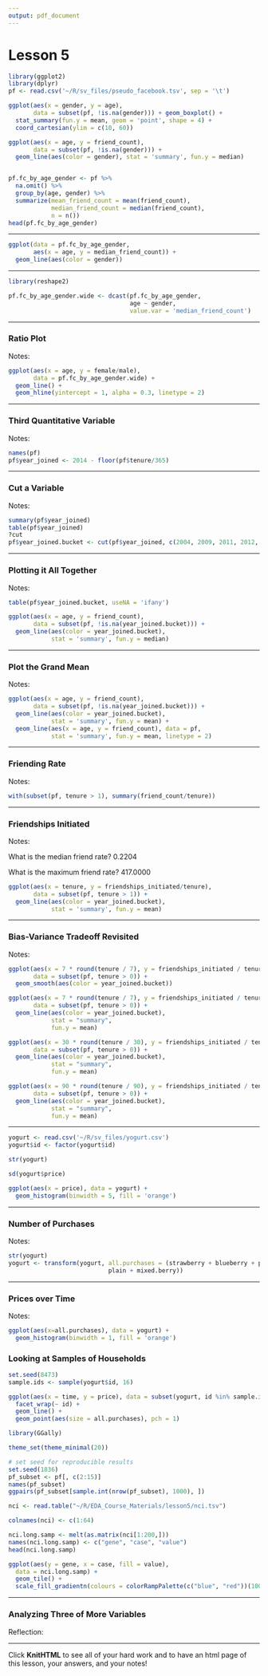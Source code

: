```yaml
---
output: pdf_document
---
```

Lesson 5
========================================================



```r
library(ggplot2)
library(dplyr)
pf <- read.csv('~/R/sv_files/pseudo_facebook.tsv', sep = '\t')

ggplot(aes(x = gender, y = age),
       data = subset(pf, !is.na(gender))) + geom_boxplot() + 
  stat_summary(fun.y = mean, geom = 'point', shape = 4) + 
  coord_cartesian(ylim = c(10, 60))

ggplot(aes(x = age, y = friend_count), 
       data = subset(pf, !is.na(gender))) + 
  geom_line(aes(color = gender), stat = 'summary', fun.y = median)


pf.fc_by_age_gender <- pf %>%
  na.omit() %>%
  group_by(age, gender) %>%
  summarize(mean_friend_count = mean(friend_count),
            median_friend_count = median(friend_count),
            n = n())
head(pf.fc_by_age_gender)
```

***


```r
ggplot(data = pf.fc_by_age_gender,
       aes(x = age, y = median_friend_count)) + 
  geom_line(aes(color = gender))
```

***


```r
library(reshape2)

pf.fc_by_age_gender.wide <- dcast(pf.fc_by_age_gender,
                                  age ~ gender,
                                  value.var = 'median_friend_count')
```


***

### Ratio Plot
Notes:

```r
ggplot(aes(x = age, y = female/male), 
       data = pf.fc_by_age_gender.wide) + 
  geom_line() + 
  geom_hline(yintercept = 1, alpha = 0.3, linetype = 2)
```

***

### Third Quantitative Variable
Notes:

```r
names(pf)
pf$year_joined <- 2014 - floor(pf$tenure/365)

```

***

### Cut a Variable
Notes:

```r
summary(pf$year_joined)
table(pf$year_joined)
?cut
pf$year_joined.bucket <- cut(pf$year_joined, c(2004, 2009, 2011, 2012, 2014))
```

***

### Plotting it All Together
Notes:

```r
table(pf$year_joined.bucket, useNA = 'ifany')

ggplot(aes(x = age, y = friend_count),
       data = subset(pf, !is.na(year_joined.bucket))) + 
  geom_line(aes(color = year_joined.bucket),
            stat = 'summary', fun.y = median)
```

***

### Plot the Grand Mean
Notes:

```r
ggplot(aes(x = age, y = friend_count),
       data = subset(pf, !is.na(year_joined.bucket))) + 
  geom_line(aes(color = year_joined.bucket),
            stat = 'summary', fun.y = mean) +
  geom_line(aes(x = age, y = friend_count), data = pf,
            stat = 'summary', fun.y = mean, linetype = 2)
```

***

### Friending Rate
Notes:

```r
with(subset(pf, tenure > 1), summary(friend_count/tenure))
```

***

### Friendships Initiated
Notes:

What is the median friend rate?
0.2204

What is the maximum friend rate?
417.0000 

```r
ggplot(aes(x = tenure, y = friendships_initiated/tenure), 
       data = subset(pf, tenure > 1)) + 
  geom_line(aes(color = year_joined.bucket), 
            stat = 'summary', fun.y = mean)
```

***

### Bias-Variance Tradeoff Revisited
Notes:

```r

ggplot(aes(x = 7 * round(tenure / 7), y = friendships_initiated / tenure),
       data = subset(pf, tenure > 0)) + 
  geom_smooth(aes(color = year_joined.bucket))

ggplot(aes(x = 7 * round(tenure / 7), y = friendships_initiated / tenure),
       data = subset(pf, tenure > 0)) +
  geom_line(aes(color = year_joined.bucket),
            stat = "summary",
            fun.y = mean)

ggplot(aes(x = 30 * round(tenure / 30), y = friendships_initiated / tenure),
       data = subset(pf, tenure > 0)) +
  geom_line(aes(color = year_joined.bucket),
            stat = "summary",
            fun.y = mean)

ggplot(aes(x = 90 * round(tenure / 90), y = friendships_initiated / tenure),
       data = subset(pf, tenure > 0)) +
  geom_line(aes(color = year_joined.bucket),
            stat = "summary",
            fun.y = mean)

```

***

```r
yogurt <- read.csv('~/R/sv_files/yogurt.csv')
yogurt$id <- factor(yogurt$id)

str(yogurt)

sd(yogurt$price)

ggplot(aes(x = price), data = yogurt) + 
  geom_histogram(binwidth = 5, fill = 'orange')
```

***

### Number of Purchases
Notes:

```r
str(yogurt)
yogurt <- transform(yogurt, all.purchases = (strawberry + blueberry + pina.colada + 
                            plain + mixed.berry))
```

***

### Prices over Time
Notes:

```r
ggplot(aes(x=all.purchases), data = yogurt) + 
  geom_histogram(binwidth = 1, fill = 'orange')
```

### Looking at Samples of Households

```r
set.seed(8473)
sample.ids <- sample(yogurt$id, 16)

ggplot(aes(x = time, y = price), data = subset(yogurt, id %in% sample.ids)) + 
  facet_wrap(~ id) +
  geom_line() +
  geom_point(aes(size = all.purchases), pch = 1)
```

```r
library(GGally)

theme_set(theme_minimal(20))

# set seed for reproducible results
set.seed(1836)
pf_subset <- pf[, c(2:15)]
names(pf_subset)
ggpairs(pf_subset[sample.int(nrow(pf_subset), 1000), ])
```


```r
nci <- read.table("~/R/EDA_Course_Materials/lesson5/nci.tsv")

colnames(nci) <- c(1:64)
```

```r
nci.long.samp <- melt(as.matrix(nci[1:200,]))
names(nci.long.samp) <- c("gene", "case", "value")
head(nci.long.samp)

ggplot(aes(y = gene, x = case, fill = value),
  data = nci.long.samp) +
  geom_tile() +
  scale_fill_gradientn(colours = colorRampPalette(c("blue", "red"))(100))
```


***

### Analyzing Three of More Variables
Reflection:

***

Click **KnitHTML** to see all of your hard work and to have an html
page of this lesson, your answers, and your notes!

